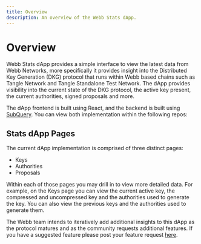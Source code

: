 ```yaml
---
title: Overview
description: An overview of the Webb Stats dApp.
---
```



# Overview

Webb Stats dApp provides a simple interface to view the latest data from Webb Networks, more specifically it provides insight into the
Distributed Key Generation (DKG) protocol that runs within Webb based chains such as Tangle Network and Tangle Standalone Test Network. The dApp provides visibility into the current
state of the DKG protocol, the active key present, the current authorities, signed proposals and more.

The dApp frontend is built using React, and the backend is built using [SubQuery](https://subquery.network/). You can view both implementation within the following repos:

<StatsdApp />

## Stats dApp Pages

The current dApp implementation is comprised of three distinct pages:

- Keys
- Authorities
- Proposals

Within each of those pages you may drill in to view more detailed data. For example, on the Keys page you can view the current active key, the compressed and
uncompressed key and the authorities used to generate the key. You can also view the previous keys and the authorities used to generate them.

The Webb team intends to iteratively add additional insights to this dApp as the protocol matures and as the community requests additional features. If you have
a suggested feature please post your feature request [here](https://github.com/webb-tools/feedback/discussions/categories/webb-dapp-feedback).

